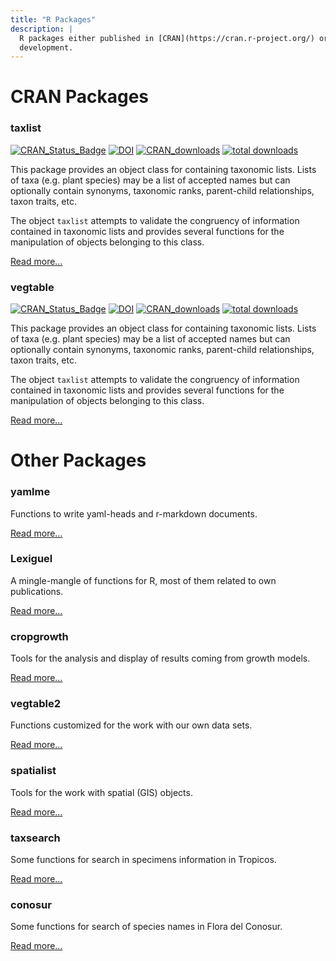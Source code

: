 ```yaml
---
title: "R Packages"
description: |
  R packages either published in [CRAN](https://cran.r-project.org/) or on
  development.
---
```


# CRAN Packages

### taxlist

[![CRAN_Status_Badge](http://www.r-pkg.org/badges/version/taxlist)](https://cran.r-project.org/package=taxlist)
[![DOI](https://zenodo.org/badge/54913161.svg)](https://zenodo.org/badge/latestdoi/54913161)
[![CRAN_downloads](http://cranlogs.r-pkg.org/badges/taxlist)](https://cran.r-project.org/package=taxlist)
[![total downloads](http://cranlogs.r-pkg.org/badges/grand-total/taxlist)](https://cran.r-project.org/package=taxlist)

This package provides an object class for containing taxonomic lists. Lists of
taxa (e.g. plant species) may be a list of accepted names but can optionally
contain synonyms, taxonomic ranks, parent-child relationships, taxon traits,
etc.

The object `taxlist` attempts to validate the congruency of information
contained in taxonomic lists and provides several functions for the manipulation
of objects belonging to this class.

[Read more...](https://docs.ropensci.org/taxlist/)


### vegtable

[![CRAN_Status_Badge](http://www.r-pkg.org/badges/version/vegtable)](https://cran.r-project.org/package=vegtable)
[![DOI](https://zenodo.org/badge/55006983.svg)](https://zenodo.org/badge/latestdoi/55006983)
[![CRAN_downloads](http://cranlogs.r-pkg.org/badges/vegtable)](https://cran.r-project.org/package=vegtable)
[![total downloads](http://cranlogs.r-pkg.org/badges/grand-total/vegtable)](https://cran.r-project.org/package=vegtable)

This package provides an object class for containing taxonomic lists. Lists of
taxa (e.g. plant species) may be a list of accepted names but can optionally
contain synonyms, taxonomic ranks, parent-child relationships, taxon traits,
etc.

The object `taxlist` attempts to validate the congruency of information
contained in taxonomic lists and provides several functions for the manipulation
of objects belonging to this class.

[Read more...](https://github.com/kamapu/vegtable)


# Other Packages

### yamlme

Functions to write yaml-heads and r-markdown documents.

[Read more...](rpkg/yamlme/index.html)


### Lexiguel

A mingle-mangle of functions for R, most of them related to own publications.

[Read more...](https://github.com/kamapu/Lexiguel)


### cropgrowth

Tools for the analysis and display of results coming from growth models.

[Read more...](https://github.com/kamapu/cropgrowth)


### vegtable2

Functions customized for the work with our own data sets.

[Read more...](https://github.com/kamapu/vegtable2)


### spatialist

Tools for the work with spatial (GIS) objects.

[Read more...](https://github.com/kamapu/spatialist)


### taxsearch

Some functions for search in specimens information in Tropicos.

[Read more...](https://github.com/kamapu/taxsearch)


### conosur

Some functions for search of species names in Flora del Conosur.

[Read more...](https://github.com/kamapu/conosur)
